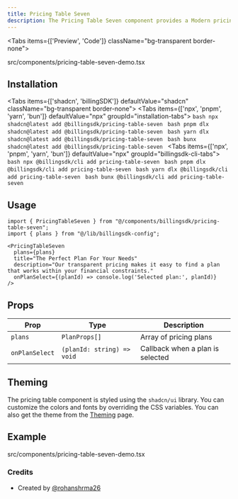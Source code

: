 ```yaml
---
title: Pricing Table Seven
description: The Pricing Table Seven component provides a Modern pricing design that balances clarity, usability and conversion-focused layout.
---
```


<Tabs items={['Preview', 'Code']} className="bg-transparent border-none">
  <Tab value="Preview" className="border-none bg-transparent p-0 mt-3">
    <PreviewComponents registryName="pricing-table-seven">
      <PricingTableSevenDemo />
    </PreviewComponents>
  </Tab>

  <Tab value="Code" className="mt-3">
    <include cwd lang="tsx" meta='title="src/components/pricing-table-seven-demo.tsx"'>src/components/pricing-table-seven-demo.tsx</include>
  </Tab>
</Tabs>

## Installation

<Tabs items={['shadcn', 'billingSDK']} defaultValue="shadcn" className="bg-transparent border-none">
  <Tab value="shadcn" className="border-none bg-transparent p-0 mt-3">
    <Tabs items={['npx', 'pnpm', 'yarn', 'bun']} defaultValue="npx" groupId="installation-tabs">
      <Tab value="npx">
        ```bash
        npx shadcn@latest add @billingsdk/pricing-table-seven
        ```
      </Tab>
      <Tab value="pnpm">
        ```bash
        pnpm dlx shadcn@latest add @billingsdk/pricing-table-seven
        ```
      </Tab>
      <Tab value="yarn">
        ```bash
        yarn dlx shadcn@latest add @billingsdk/pricing-table-seven
        ```
      </Tab>
      <Tab value="bun">
        ```bash
        bunx shadcn@latest add @billingsdk/pricing-table-seven
        ```
      </Tab>
    </Tabs>
  </Tab>
  <Tab value="billingSDK" className="border-none bg-transparent p-0 mt-3">
    <Tabs items={['npx', 'pnpm', 'yarn', 'bun']} defaultValue="npx" groupId="billingsdk-cli-tabs">
      <Tab value="npx">
        ```bash
        npx @billingsdk/cli add pricing-table-seven
        ```
      </Tab>
      <Tab value="pnpm">
        ```bash
        pnpm dlx @billingsdk/cli add pricing-table-seven
        ```
      </Tab>
      <Tab value="yarn">
        ```bash
        yarn dlx @billingsdk/cli add pricing-table-seven
        ```
      </Tab>
      <Tab value="bun">
        ```bash
        bunx @billingsdk/cli add pricing-table-seven
        ```
      </Tab>
    </Tabs>
  </Tab>
</Tabs>

## Usage

```tsx
import { PricingTableSeven } from "@/components/billingsdk/pricing-table-seven";
import { plans } from "@/lib/billingsdk-config";

<PricingTableSeven
  plans={plans}
  title="The Perfect Plan For Your Needs"
  description="Our transparent pricing makes it easy to find a plan that works within your financial constraints."
  onPlanSelect={(planId) => console.log('Selected plan:', planId)}
/>
```

## Props

| Prop | Type | Description |
|------|------|-------------|
| `plans` | `PlanProps[]` | Array of pricing plans |
| `onPlanSelect` | `(planId: string) => void` | Callback when a plan is selected |


## Theming

The pricing table component is styled using the `shadcn/ui` library. You can customize the colors and fonts by overriding the CSS variables. You can also get the theme from the [Theming](/docs/theming) page.

## Example
<include cwd lang="tsx" meta='title="src/components/pricing-table-seven-demo.tsx"'>src/components/pricing-table-seven-demo.tsx</include>

### Credits
- Created by [@rohanshrma26](https://x.com/rohanshrma26)